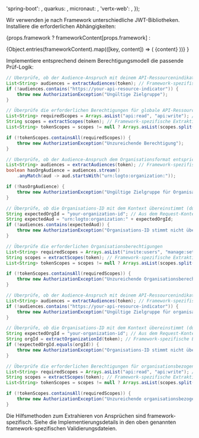 

  'spring-boot': <SpringBootValidation />,
  quarkus: <QuarkusValidation />,
  micronaut: <MicronautValidation />,
  'vertx-web': <VertxValidation />,
});

Wir verwenden je nach Framework unterschiedliche JWT-Bibliotheken. Installiere die erforderlichen Abhängigkeiten:

{props.framework
? frameworkContent[props.framework]
:

<Tabs groupId="api-framework">
  {Object.entries(frameworkContent).map(([key, content]) => (
    <TabItem key={key} value={key} label={getFrameworkName(key)}>
      {content}
    </TabItem>
  ))}
</Tabs>
}

Implementiere entsprechend deinem Berechtigungsmodell die passende Prüf-Logik:

<Tabs groupId="permission-models">
<TabItem value="global-api-resources" label="Globale API-Ressourcen">

```java
// Überprüfe, ob der Audience-Anspruch mit deinem API-Ressourcenindikator übereinstimmt
List<String> audiences = extractAudiences(token); // Framework-spezifische Extraktion
if (!audiences.contains("https://your-api-resource-indicator")) {
    throw new AuthorizationException("Ungültige Zielgruppe");
}

// Überprüfe die erforderlichen Berechtigungen für globale API-Ressourcen
List<String> requiredScopes = Arrays.asList("api:read", "api:write"); // Ersetze durch deine tatsächlichen erforderlichen Berechtigungen
String scopes = extractScopes(token); // Framework-spezifische Extraktion
List<String> tokenScopes = scopes != null ? Arrays.asList(scopes.split(" ")) : List.of();

if (!tokenScopes.containsAll(requiredScopes)) {
    throw new AuthorizationException("Unzureichende Berechtigung");
}
```

</TabItem>
<TabItem value="organization-permissions" label="Organisations-(Nicht-API)-Berechtigungen">

```java
// Überprüfe, ob der Audience-Anspruch dem Organisationsformat entspricht
List<String> audiences = extractAudiences(token); // Framework-spezifische Extraktion
boolean hasOrgAudience = audiences.stream()
    .anyMatch(aud -> aud.startsWith("urn:logto:organization:"));

if (!hasOrgAudience) {
    throw new AuthorizationException("Ungültige Zielgruppe für Organisationsberechtigungen");
}

// Überprüfe, ob die Organisations-ID mit dem Kontext übereinstimmt (du musst sie ggf. aus dem Request-Kontext extrahieren)
String expectedOrgId = "your-organization-id"; // Aus dem Request-Kontext extrahieren
String expectedAud = "urn:logto:organization:" + expectedOrgId;
if (!audiences.contains(expectedAud)) {
    throw new AuthorizationException("Organisations-ID stimmt nicht überein");
}

// Überprüfe die erforderlichen Organisationsberechtigungen
List<String> requiredScopes = Arrays.asList("invite:users", "manage:settings"); // Ersetze durch deine tatsächlichen erforderlichen Berechtigungen
String scopes = extractScopes(token); // Framework-spezifische Extraktion
List<String> tokenScopes = scopes != null ? Arrays.asList(scopes.split(" ")) : List.of();

if (!tokenScopes.containsAll(requiredScopes)) {
    throw new AuthorizationException("Unzureichende Organisationsberechtigung");
}
```

</TabItem>
<TabItem value="organization-level-api-resources" label="Organisationsbezogene API-Ressourcen">

```java
// Überprüfe, ob der Audience-Anspruch mit deinem API-Ressourcenindikator übereinstimmt
List<String> audiences = extractAudiences(token); // Framework-spezifische Extraktion
if (!audiences.contains("https://your-api-resource-indicator")) {
    throw new AuthorizationException("Ungültige Zielgruppe für organisationsbezogene API-Ressourcen");
}

// Überprüfe, ob die Organisations-ID mit dem Kontext übereinstimmt (du musst sie ggf. aus dem Request-Kontext extrahieren)
String expectedOrgId = "your-organization-id"; // Aus dem Request-Kontext extrahieren
String orgId = extractOrganizationId(token); // Framework-spezifische Extraktion
if (!expectedOrgId.equals(orgId)) {
    throw new AuthorizationException("Organisations-ID stimmt nicht überein");
}

// Überprüfe die erforderlichen Berechtigungen für organisationsbezogene API-Ressourcen
List<String> requiredScopes = Arrays.asList("api:read", "api:write"); // Ersetze durch deine tatsächlichen erforderlichen Berechtigungen
String scopes = extractScopes(token); // Framework-spezifische Extraktion
List<String> tokenScopes = scopes != null ? Arrays.asList(scopes.split(" ")) : List.of();

if (!tokenScopes.containsAll(requiredScopes)) {
    throw new AuthorizationException("Unzureichende organisationsbezogene API-Berechtigungen");
}
```

</TabItem>
</Tabs>

Die Hilfsmethoden zum Extrahieren von Ansprüchen sind framework-spezifisch. Siehe die Implementierungsdetails in den oben genannten framework-spezifischen Validierungsdateien.
